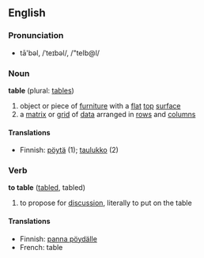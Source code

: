 ==English==
===Pronunciation===
*tā'bəl, /ˈteɪbəl/, /"teIb@l/

===Noun===
'''table''' (plural: [[tables]])

#object or piece of [[furniture]] with a [[flat]] [[top]] [[surface]] 
#a [[matrix]] or [[grid]] of [[data]] arranged in [[rows]] and [[columns]]

====Translations====
*Finnish: [[pöytä]] (1); [[taulukko]] (2)

===Verb===
'''to table''' ([[tabled]], tabled)

#to propose for [[discussion]], literally to put on the table

====Translations====
*Finnish: [[panna pöydälle]]
*French: table
